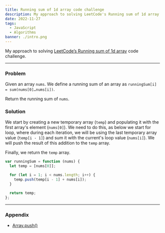```yaml
---
title: Running sum of 1d array code challenge
description: My approach to solving LeetCode's Running sum of 1d array code challenge
date: 2022-11-27
tags:
  - JavaScript
  - Algorithms
banner: ./intro.png
---
```


My approach to solving [LeetCode’s Running sum of 1d array](https://leetcode.com/problems/running-sum-of-1d-array/) code challenge.

---

### Problem

Given an array `nums`. We define a running sum of an array as `runningSum[i] = sum(nums[0]…nums[i])`.

Return the running sum of `nums`.

### Solution

We start by creating a new temporary array (`temp`) and populating it with the first array's element (`nums[0]`). We need to do this, as below we start for loop, where during each iteration, we will be using the last temporary array value (`temp[i - 1]`) and sum it with the current's loop value (`nums[i]`). We will push the result of this addition to the `temp` array.

Finally, we return the `temp` array.

```js
var runningSum = function (nums) {
  let temp = [nums[0]];

  for (let i = 1; i < nums.length; i++) {
    temp.push(temp[i - 1] + nums[i]);
  }

  return temp;
};
```

---

### Appendix

- [Array.push()](https://developer.mozilla.org/en-US/docs/Web/JavaScript/Reference/Global_Objects/Array/push)
